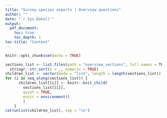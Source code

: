 ```yaml
---
title: "Survey species experts | Overview questions"
author: ""
date: "`r Sys.Date()`"
output: 
  pdf_document:
    toc: true
    toc_depth: 1
toc-title: "Content"
---
```


```r
knitr::opts_chunk$set(echo = TRUE)
```

\newpage

```r
sections_list <- list.files(path = "overview_sections", full.names = TRUE) |> 
  stringr::str_sort(x = _, numeric = TRUE)
children_list <- vector(mode = "list", length = length(sections_list))
for (i in seq_along(sections_list)) {
      children_list[[i]] <- knitr::knit_child(
        sections_list[[i]],
        quiet = TRUE,
        envir = environment()
        )
    }
cat(unlist(children_list), sep = "\n")
```
